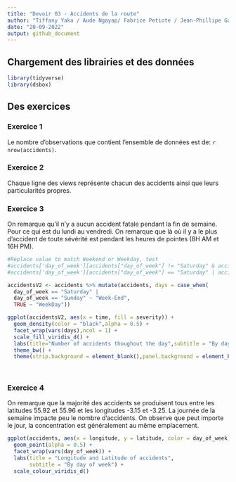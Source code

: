 ---
title: "Devoir 03 - Accidents de la route"
author: "Tiffany Yaka / Aude Ngayap/ Fabrice Petiote / Jean-Phillipe Gagnon / Pierre-Olivier Gravel"
date: "20-09-2022"
output: github_document
---

## Chargement des librairies et des données

```{r load-packages, message = FALSE}
library(tidyverse)
library(dsbox)
```

## Des exercices

### Exercice 1

Le nombre d'observations que contient l'ensemble de données est de: `r nrow(accidents)`.

### Exercice 2

Chaque ligne des views représente chacun des accidents ainsi que leurs particularités propres.

### Exercice 3

On remarque qu'il n'y a aucun accident fatale pendant la fin de semaine. Pour ce qui est du lundi au vendredi. On remarque que là où il y a le plus d'accident de toute sévérité est pendant les heures de pointes (8H AM et 16H PM).


```{r Accident-report-plot}
#Replace value to match Weekend or Weekday, test
#accidents['day_of_week'][accidents["day_of_week"] != "Saturday" & accidents["day_of_week"] != "Sunday"] <- "Weekday"
#accidents['day_of_week'][accidents["day_of_week"] == "Saturday" | accidents["day_of_week"] == "Sunday"] <- "Weekend"

accidentsV2 <- accidents %>% mutate(accidents, days = case_when(
  day_of_week == "Saturday" | 
  day_of_week == "Sunday" ~ "Week-End",
  TRUE ~ "WeekDay"))

ggplot(accidentsV2, aes(x = time, fill = severity)) + 
  geom_density(color = "black",alpha = 0.5) + 
  facet_wrap(vars(days),ncol = 1) +
  scale_fill_viridis_d() +
  labs(title="Number of accidents thoughout the day",subtitle = "By day of week and severity",x = "Time of day",y = "Density") + 
  theme_bw() +
  theme(strip.background = element_blank(),panel.background = element_blank(),panel.border = element_blank())  
 
  
```

### Exercice 4

On remarque que la majorité des accidents se produisent tous entre les latitudes 55.92 et 55.96 et les longitudes -3.15 et -3.25. La journée de la semaine impacte peu le nombre d'accidents. On observe que peut importe le jour, la concentration est généralement au même emplacement.

```{r Accident_location_plot}

ggplot(accidents, aes(x = longitude, y = latitude, color = day_of_week)) + 
  geom_point(alpha = 0.5) +
  facet_wrap(vars(day_of_week)) +
  labs(title = "Longitude and Latitude of accidents",
       subtitle = "By day of week") +
  scale_colour_viridis_d() 
```